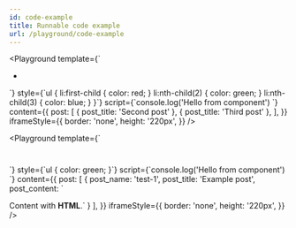 ```yaml
---
id: code-example
title: Runnable code example
url: /playground/code-example
---
```



<Playground
  template={`<ul>
  <Loop type=post>
    <li><Field title /></li>
  </Loop>
</ul>`}
  style={`ul {
  li:first-child { color: red; }
  li:nth-child(2) { color: green; }
  li:nth-child(3) { color: blue; }
}`}
  script={`console.log('Hello from component')
`}
  content={{
    post: [
      { post_title: 'Second post' },
      { post_title: 'Third post' },
    ],
  }}
  iframeStyle={{
    border: 'none',
    height: '220px',
  }}
/>

<Playground
  template={`<Loop type=post name=test-1>
  <h1><Field title /></h1>
  <Field content />
</Loop>`}
  style={`ul {
  color: green;
}`}
  script={`console.log('Hello from component')
`}
  content={{
    post: [
      { post_name: 'test-1', post_title: 'Example post', post_content: `<p>Content with <b>HTML</b>.` }
    ],
  }}
  iframeStyle={{
    border: 'none',
    height: '220px',
  }}
/>
